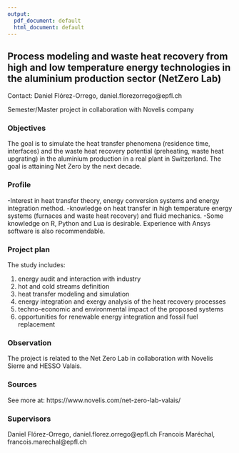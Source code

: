 ```yaml
---
output:
  pdf_document: default
  html_document: default
---
```


## Process modeling and waste heat recovery from high and low temperature energy technologies in the aluminium production sector (NetZero Lab)

Contact: Daniel Flórez-Orrego, daniel.florezorrego@epfl.ch

Semester/Master project in collaboration with Novelis company

### Objectives
The goal is to simulate the heat transfer phenomena (residence time, interfaces) and the waste heat recovery potential (preheating, waste heat upgrating) in the aluminium production in a real plant in Switzerland. The goal is attaining Net Zero by the next decade.

### Profile
-Interest in heat transfer theory, energy conversion systems and energy integration method.
-knowledge on heat transfer in high temperature energy systems (furnaces and waste heat recovery) and fluid mechanics.
-Some knowledge on R, Python and Lua is desirable. Experience with Ansys software is also recommendable.


### Project plan
The study includes:

1. energy audit and interaction with industry
2. hot and cold streams definition
3. heat transfer modeling and simulation
4. energy integration and exergy analysis of the heat recovery processes
5. techno-economic and environmental impact of the proposed systems
6. opportunities for renewable energy integration and fossil fuel replacement

### Observation
The project is related to the Net Zero Lab in collaboration with Novelis Sierre and HESSO Valais.

### Sources
See more at: https://www.novelis.com/net-zero-lab-valais/

### Supervisors
Daniel Flórez-Orrego, daniel.florez.orrego@epfl.ch
Francois Maréchal, francois.marechal@epfl.ch
